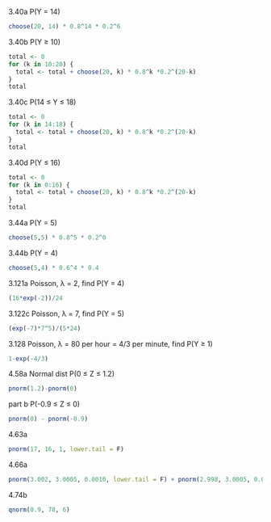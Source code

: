 3.40a
P(Y = 14)
```r
choose(20, 14) * 0.8^14 * 0.2^6
```


3.40b
P(Y ≥ 10)
```r
total <- 0
for (k in 10:20) {
  total <- total + choose(20, k) * 0.8^k *0.2^(20-k)
}
total
```

3.40c
P(14 ≤ Y ≤ 18)
```r
total <- 0
for (k in 14:18) {
  total <- total + choose(20, k) * 0.8^k *0.2^(20-k)
}
total
```


3.40d
P(Y ≤ 16)
```r
total <- 0
for (k in 0:16) {
  total <- total + choose(20, k) * 0.8^k *0.2^(20-k)
}
total
```


3.44a
P(Y = 5)
```r
choose(5,5) * 0.8^5 * 0.2^0
```

3.44b
P(Y = 4)
```r
choose(5,4) * 0.6^4 * 0.4
```

3.121a
Poisson, λ = 2, find P(Y = 4)
```r
(16*exp(-2))/24
```

3.122c
Poisson, λ = 7, find P(Y = 5)
```r
(exp(-7)*7^5)/(5*24)
```

3.128
Poisson, λ = 80 per hour = 4/3 per minute, find P(Y ≥ 1)
```r
1-exp(-4/3)
```


4.58a
Normal dist
P(0 ≤ Z ≤ 1.2)
```r
pnorm(1.2)-pnorm(0)
```
part b
P(-0.9 ≤ Z ≤ 0)
```r
pnorm(0) - pnorm(-0.9)
```


4.63a
```r
pnorm(17, 16, 1, lower.tail = F)
```

4.66a
```r
pnorm(3.002, 3.0005, 0.0010, lower.tail = F) + pnorm(2.998, 3.0005, 0.0010)
```

4.74b
```r
qnorm(0.9, 78, 6)
```






